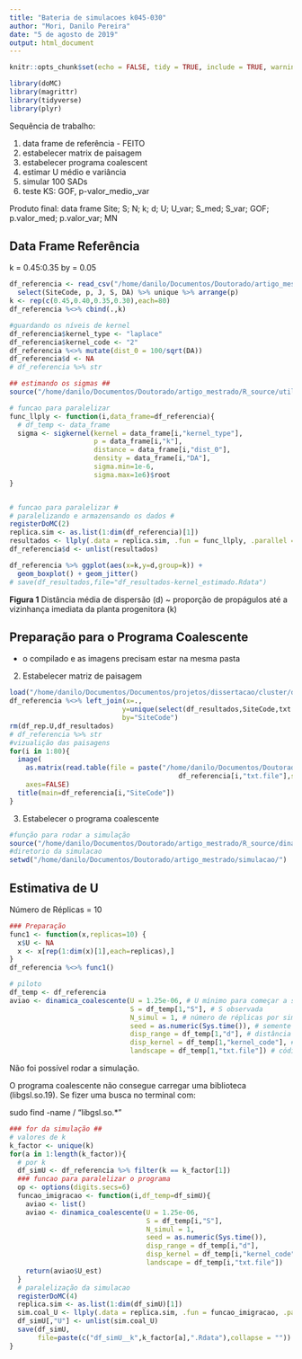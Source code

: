 ```yaml
---
title: "Bateria de simulacoes k045-030"
author: "Mori, Danilo Pereira"
date: "5 de agosto de 2019"
output: html_document
---
```


```r
knitr::opts_chunk$set(echo = FALSE, tidy = TRUE, include = TRUE, warning = FALSE,cache = TRUE,message = FALSE)
```


```r
library(doMC)
library(magrittr)
library(tidyverse)
library(plyr)
```



Sequência de trabalho:

1) data frame de referência - FEITO
2) estabelecer matrix de paisagem
3) estabelecer programa coalescent
4) estimar U médio e variância
5) simular 100 SADs
6) teste KS: GOF, p-valor_medio,_var

Produto final: data frame
Site; S; N; k; d; U; U_var; S_med; S_var; GOF; p.valor_med; p.valor_var; MN

## Data Frame Referência ##

k = 0.45:0.35 by = 0.05

```r
df_referencia <- read_csv("/home/danilo/Documentos/Doutorado/artigo_mestrado/Rmd_e_dados/df_resultados.csv") %>% 
  select(SiteCode, p, J, S, DA) %>% unique %>% arrange(p)
k <- rep(c(0.45,0.40,0.35,0.30),each=80)
df_referencia %<>% cbind(.,k)
```

```r
#guardando os níveis de kernel 
df_referencia$kernel_type <- "laplace"
df_referencia$kernel_code <- "2"
df_referencia %<>% mutate(dist_0 = 100/sqrt(DA)) 
df_referencia$d <- NA
# df_referencia %>% str

## estimando os sigmas ##
source("/home/danilo/Documentos/Doutorado/artigo_mestrado/R_source/utility_functions.R")

# funcao para paralelizar
func_llply <- function(i,data_frame=df_referencia){
  # df_temp <- data_frame
  sigma <- sigkernel(kernel = data_frame[i,"kernel_type"], 
                     p = data_frame[i,"k"], 
                     distance = data_frame[i,"dist_0"], 
                     density = data_frame[i,"DA"],
                     sigma.min=1e-6, 
                     sigma.max=1e6)$root  
}


# funcao para paralelizar #
# paralelizando e armazensando os dados #
registerDoMC(2)
replica.sim <- as.list(1:dim(df_referencia)[1])
resultados <- llply(.data = replica.sim, .fun = func_llply, .parallel = TRUE)
df_referencia$d <- unlist(resultados)

df_referencia %>% ggplot(aes(x=k,y=d,group=k)) +
  geom_boxplot() + geom_jitter()
# save(df_resultados,file="df_resultados-kernel_estimado.Rdata")
```
__Figura 1__ Distância média de dispersão (d) ~ proporção de propágulos até a vizinhança imediata da planta progenitora (k)

## Preparação para o Programa Coalescente ##
- o compilado e as imagens precisam estar na mesma pasta

2) Estabelecer matriz de paisagem 

```r
load("/home/danilo/Documentos/Documentos/projetos/dissertacao/cluster/df_dados-DaniloPMori.Rdata")
df_referencia %<>% left_join(x=.,
                            y=unique(select(df_resultados,SiteCode,txt.file)), 
                            by="SiteCode")
rm(df_rep.U,df_resultados)
# df_referencia %>% str
#vizualição das paisagens
for(i in 1:80){
  image(
    as.matrix(read.table(file = paste("/home/danilo/Documentos/Doutorado/artigo_mestrado/simulacao/",
                                          df_referencia[i,"txt.file"],sep="") ) ),
    axes=FALSE)
  title(main=df_referencia[i,"SiteCode"])
}
```

3) Estabelecer o programa coalescente

```r
#função para rodar a simulação
source("/home/danilo/Documentos/Doutorado/artigo_mestrado/R_source/dinamica_coalescente_beta.R") 
#diretorio da simulacao
setwd("/home/danilo/Documentos/Doutorado/artigo_mestrado/simulacao/")
```

## Estimativa de U ##

Número de Réplicas = 10

```r
### Preparação
func1 <- function(x,replicas=10) {
  x$U <- NA
  x <- x[rep(1:dim(x)[1],each=replicas),]
}
df_referencia %<>% func1()

# piloto
df_temp <- df_referencia
aviao <- dinamica_coalescente(U = 1.25e-06, # U mínimo para começar a simulação 
                              S = df_temp[1,"S"], # S observada 
                              N_simul = 1, # número de réplicas por simulação - sempre 1
                              seed = as.numeric(Sys.time()), # semente diferente para cada simulação
                              disp_range = df_temp[1,"d"], # distância média em metros
                              disp_kernel = df_temp[1,"kernel_code"], # 2=laplace
                              landscape = df_temp[1,"txt.file"]) # código da matriz de paisagem

```

Não foi possível rodar a simulação.

O programa coalescente não consegue carregar uma biblioteca (libgsl.so.19). Se fizer uma busca no terminal com:

sudo find -name / "libgsl.so.*" 


```r
### for da simulação ##
# valores de k
k_factor <- unique(k)
for(a in 1:length(k_factor)){
  # por k
  df_simU <- df_referencia %>% filter(k == k_factor[1])
  ### funcao para paralelizar o programa
  op <- options(digits.secs=6)
  funcao_imigracao <- function(i,df_temp=df_simU){
    aviao <- list()
    aviao <- dinamica_coalescente(U = 1.25e-06, 
                                  S = df_temp[i,"S"], 
                                  N_simul = 1, 
                                  seed = as.numeric(Sys.time()), 
                                  disp_range = df_temp[i,"d"], 
                                  disp_kernel = df_temp[i,"kernel_code"], 
                                  landscape = df_temp[i,"txt.file"])
    return(aviao$U_est)
  }  
  # paralelização da simulacao
  registerDoMC(4)
  replica.sim <- as.list(1:dim(df_simU)[1])
  sim.coal_U <- llply(.data = replica.sim, .fun = funcao_imigracao, .parallel = TRUE)
  df_simU[,"U"] <- unlist(sim.coal_U)
  save(df_simU, 
       file=paste(c("df_simU__k",k_factor[a],".Rdata"),collapse = ""))
}
```
